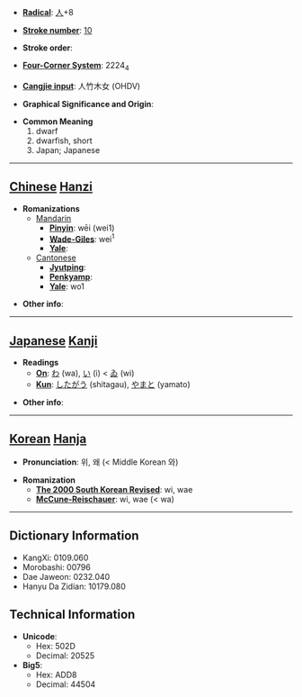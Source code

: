 * '''[[Wiktionary:Chinese radical index| Radical]]''': [[Wiktionary:Chinese radical index 人|人]]+8

* '''[[Wiktionary:Chinese total strokes index|Stroke number]]''': [[Wiktionary:Chinese total strokes index 10|10]]

* '''Stroke order''': 

* '''[[Wiktionary:Chinese four corner index|Four-Corner System]]''': 2224<sub>4</sub>

* '''[[Wiktionary:Chinese Cangjie index|Cangjie input]]''': 人竹木女 (OHDV)

* '''Graphical Significance and Origin''': 

* '''Common Meaning'''
*#dwarf
*# dwarfish, short
*#Japan; Japanese


----

== [[Chinese]] [[Hanzi]] ==

* '''Romanizations'''
** [[Mandarin]]
*** '''[[Pinyin]]''': wēi (wei1)
*** '''[[Wade-Giles]]''': wei<sup>1</sup>
*** '''[[Yale]]''': 
**[[Cantonese]]
***'''[[Jyutping]]''':
***'''[[Penkyamp]]''': 
***'''[[Yale]]''': wo1

* '''Other info''': 

----

== [[Japanese]] [[Kanji]] ==

* '''Readings'''
** '''[[On]]''': [[わ]] (wa), [[い]] (i) < [[ゐ]] (wi)
** '''[[Kun]]''': [[したがう]] (shitagau), [[やまと]] (yamato)

* '''Other info''':  

----

== [[Korean]] [[Hanja]] ==

* '''Pronunciation''': 위, 왜 (< Middle Korean 와)

* '''Romanization'''
** '''[[The 2000 South Korean Revised Romanization|The 2000 South Korean Revised]]''': wi, wae
** '''[[McCune-Reischauer]]''': wi, wae (< wa)

----

== Dictionary Information ==

* KangXi: 0109.060
* Morobashi: 00796
* Dae Jaweon: 0232.040
* Hanyu Da Zidian: 10179.080

== Technical Information ==

* '''Unicode''':
** Hex: 502D
** Decimal: 20525
* '''Big5''':
** Hex: ADD8
** Decimal: 44504